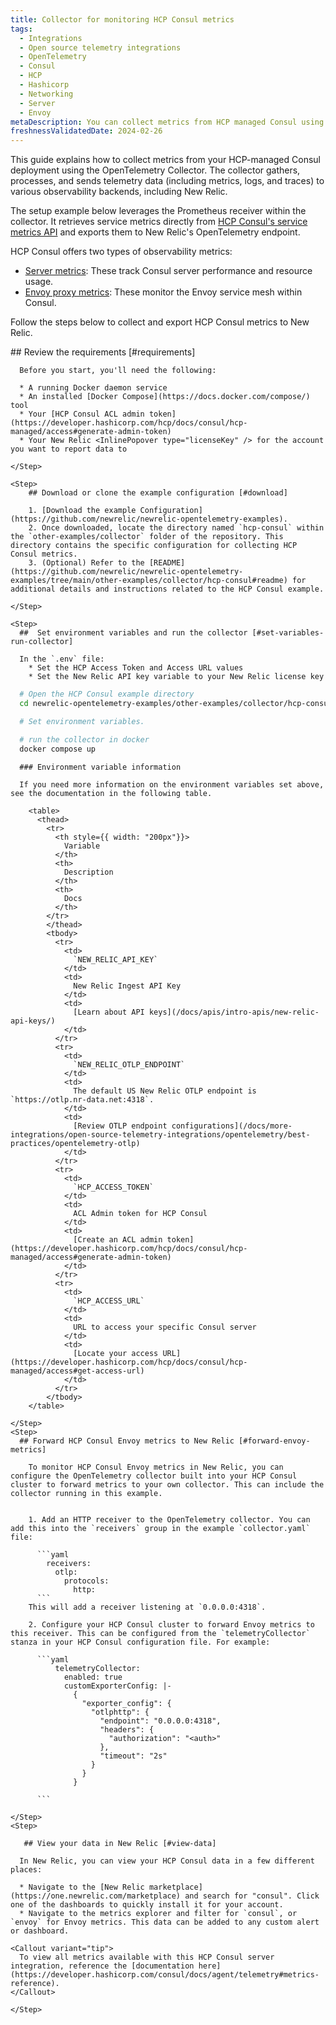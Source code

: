 ```yaml
---
title: Collector for monitoring HCP Consul metrics
tags:
  - Integrations
  - Open source telemetry integrations
  - OpenTelemetry
  - Consul
  - HCP
  - Hashicorp
  - Networking
  - Server
  - Envoy
metaDescription: You can collect metrics from HCP managed Consul using the OpenTelemetry Collector.
freshnessValidatedDate: 2024-02-26
---
```


This guide explains how to collect metrics from your HCP-managed Consul deployment using the OpenTelemetry Collector. The collector gathers, processes, and sends telemetry data (including metrics, logs, and traces) to various observability backends, including New Relic.

The setup example below leverages the Prometheus receiver within the collector. It retrieves service metrics directly from [HCP Consul's service metrics API](https://developer.hashicorp.com/hcp/docs/consul/monitor/metrics) and exports them to New Relic's OpenTelemetry endpoint.

HCP Consul offers two types of observability metrics:
* [Server metrics](https://developer.hashicorp.com/hcp/docs/consul/monitor/consul-central/observability#server-metrics): These track Consul server performance and resource usage.
* [Envoy proxy metrics](https://developer.hashicorp.com/hcp/docs/consul/monitor/consul-central/observability#envoy-proxy-metrics): These monitor the Envoy service mesh within Consul.

Follow the steps below to collect and export HCP Consul metrics to New Relic.

<Steps>
    <Step>
        ## Review the requirements [#requirements]

      Before you start, you'll need the following:

      * A running Docker daemon service
      * An installed [Docker Compose](https://docs.docker.com/compose/) tool
      * Your [HCP Consul ACL admin token](https://developer.hashicorp.com/hcp/docs/consul/hcp-managed/access#generate-admin-token)
      * Your New Relic <InlinePopover type="licenseKey" /> for the account you want to report data to

    </Step>

    <Step>
        ## Download or clone the example configuration [#download]

        1. [Download the example Configuration](https://github.com/newrelic/newrelic-opentelemetry-examples).
        2. Once downloaded, locate the directory named `hcp-consul` within the `other-examples/collector` folder of the repository. This directory contains the specific configuration for collecting HCP Consul metrics.
        3. (Optional) Refer to the [README](https://github.com/newrelic/newrelic-opentelemetry-examples/tree/main/other-examples/collector/hcp-consul#readme) for additional details and instructions related to the HCP Consul example.

    </Step>

    <Step>
      ##  Set environment variables and run the collector [#set-variables-run-collector]

      In the `.env` file:
        * Set the HCP Access Token and Access URL values
        * Set the New Relic API key variable to your New Relic license key

```bash
  # Open the HCP Consul example directory
  cd newrelic-opentelemetry-examples/other-examples/collector/hcp-consul

  # Set environment variables.

  # run the collector in docker
  docker compose up
```

      ### Environment variable information

      If you need more information on the environment variables set above, see the documentation in the following table.

        <table>
          <thead>
            <tr>
              <th style={{ width: "200px"}}>
                Variable
              </th>
              <th>
                Description
              </th>
              <th>
                Docs
              </th>
            </tr>
            </thead>
            <tbody>
              <tr>
                <td>
                  `NEW_RELIC_API_KEY`
                </td>
                <td>
                  New Relic Ingest API Key
                </td>
                <td>
                  [Learn about API keys](/docs/apis/intro-apis/new-relic-api-keys/)
                </td>
              </tr>
              <tr>
                <td>
                  `NEW_RELIC_OTLP_ENDPOINT`
                </td>
                <td>
                  The default US New Relic OTLP endpoint is `https://otlp.nr-data.net:4318`.
                </td>
                <td>
                  [Review OTLP endpoint configurations](/docs/more-integrations/open-source-telemetry-integrations/opentelemetry/best-practices/opentelemetry-otlp)
                </td>
              </tr>
              <tr>
                <td>
                  `HCP_ACCESS_TOKEN`
                </td>
                <td>
                  ACL Admin token for HCP Consul
                </td>
                <td>
                  [Create an ACL admin token](https://developer.hashicorp.com/hcp/docs/consul/hcp-managed/access#generate-admin-token)
                </td>
              </tr>
              <tr>
                <td>
                  `HCP_ACCESS_URL`
                </td>
                <td>
                  URL to access your specific Consul server
                </td>
                <td>
                  [Locate your access URL](https://developer.hashicorp.com/hcp/docs/consul/hcp-managed/access#get-access-url)
                </td>
              </tr>
            </tbody>
        </table>

    </Step>
    <Step>
      ## Forward HCP Consul Envoy metrics to New Relic [#forward-envoy-metrics]

        To monitor HCP Consul Envoy metrics in New Relic, you can configure the OpenTelemetry collector built into your HCP Consul cluster to forward metrics to your own collector. This can include the collector running in this example.


        1. Add an HTTP receiver to the OpenTelemetry collector. You can add this into the `receivers` group in the example `collector.yaml` file:

          ```yaml
            receivers:
              otlp:
                protocols:
                  http:
          ```
        This will add a receiver listening at `0.0.0.0:4318`.

        2. Configure your HCP Consul cluster to forward Envoy metrics to this receiver. This can be configured from the `telemetryCollector` stanza in your HCP Consul configuration file. For example:

          ```yaml
              telemetryCollector:
                enabled: true
                customExporterConfig: |-
                  {
                    "exporter_config": {
                      "otlphttp": {
                        "endpoint": "0.0.0.0:4318",
                        "headers": {
                          "authorization": "<auth>"
                        },
                        "timeout": "2s"
                      }
                    }
                  }

          ```

    </Step>
    <Step>

       ## View your data in New Relic [#view-data]

      In New Relic, you can view your HCP Consul data in a few different places:

      * Navigate to the [New Relic marketplace](https://one.newrelic.com/marketplace) and search for "consul". Click one of the dashboards to quickly install it for your account.
      * Navigate to the metrics explorer and filter for `consul`, or `envoy` for Envoy metrics. This data can be added to any custom alert or dashboard.

    <Callout variant="tip">
      To view all metrics available with this HCP Consul server integration, reference the [documentation here](https://developer.hashicorp.com/consul/docs/agent/telemetry#metrics-reference).
    </Callout>

    </Step>
</Steps>
